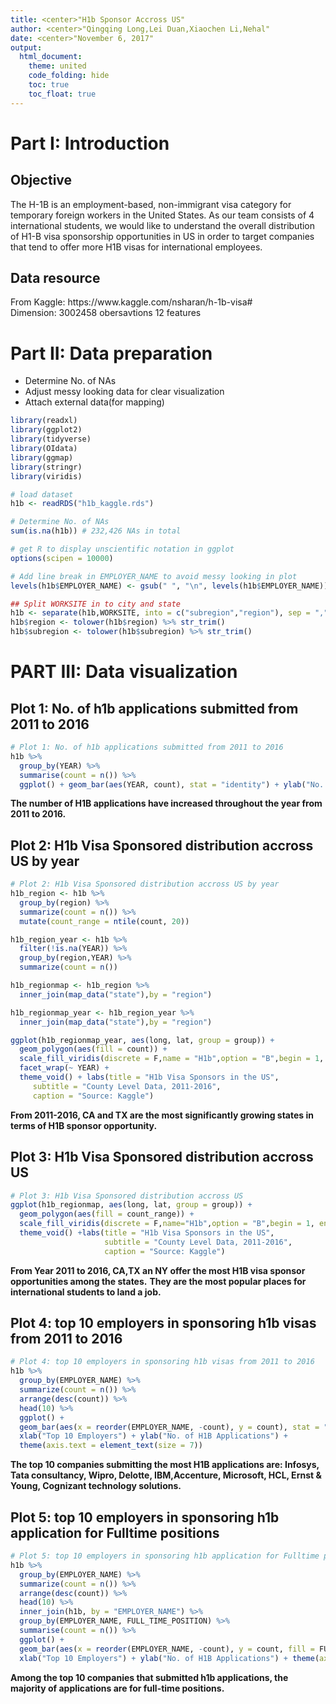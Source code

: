 ```yaml
---
title: <center>"H1b Sponsor Accross US"
author: <center>"Qingqing Long,Lei Duan,Xiaochen Li,Nehal"
date: <center>"November 6, 2017"
output: 
  html_document:
    theme: united
    code_folding: hide
    toc: true
    toc_float: true
---
```

# Part I: Introduction 

## Objective

The H-1B is an employment-based, non-immigrant visa category for temporary foreign workers in the United States. As our team consists of 4 international students, we would like to understand the overall distribution of H1-B visa sponsorship opportunities in US in order to target companies that tend to offer more H1B visas for international employees.

## Data resource

From Kaggle: https://www.kaggle.com/nsharan/h-1b-visa#  
Dimension: 3002458 obersavtions    12 features

# Part II: Data preparation

* Determine No. of NAs 
* Adjust messy looking data for clear visualization
* Attach external data(for mapping)

```r
library(readxl)
library(ggplot2)
library(tidyverse)
library(OIdata)
library(ggmap)
library(stringr)
library(viridis)

# load dataset
h1b <- readRDS("h1b_kaggle.rds")

# Determine No. of NAs
sum(is.na(h1b)) # 232,426 NAs in total

# get R to display unscientific notation in ggplot
options(scipen = 10000)

# Add line break in EMPLOYER_NAME to avoid messy looking in plot
levels(h1b$EMPLOYER_NAME) <- gsub(" ", "\n", levels(h1b$EMPLOYER_NAME))

## Split WORKSITE in to city and state
h1b <- separate(h1b,WORKSITE, into = c("subregion","region"), sep = ",")
h1b$region <- tolower(h1b$region) %>% str_trim()
h1b$subregion <- tolower(h1b$subregion) %>% str_trim()
```

# PART III: Data visualization

## Plot 1: No. of h1b applications submitted from 2011 to 2016

```r
# Plot 1: No. of h1b applications submitted from 2011 to 2016
h1b %>% 
  group_by(YEAR) %>% 
  summarise(count = n()) %>% 
  ggplot() + geom_bar(aes(YEAR, count), stat = "identity") + ylab("No. of H1B Applications")
```

**The number of H1B applications have increased throughout the year from 2011 to 2016.**

## Plot 2: H1b Visa Sponsored distribution accross US by year

```r
# Plot 2: H1b Visa Sponsored distribution accross US by year
h1b_region <- h1b %>%
  group_by(region) %>% 
  summarize(count = n()) %>% 
  mutate(count_range = ntile(count, 20))

h1b_region_year <- h1b %>%
  filter(!is.na(YEAR)) %>% 
  group_by(region,YEAR) %>% 
  summarize(count = n())

h1b_regionmap <- h1b_region %>% 
  inner_join(map_data("state"),by = "region")

h1b_regionmap_year <- h1b_region_year %>% 
  inner_join(map_data("state"),by = "region")

ggplot(h1b_regionmap_year, aes(long, lat, group = group)) +
  geom_polygon(aes(fill = count)) +
  scale_fill_viridis(discrete = F,name = "H1b",option = "B",begin = 1, end = 0.3) +
  facet_wrap(~ YEAR) +
  theme_void() + labs(title = "H1b Visa Sponsors in the US",
     subtitle = "County Level Data, 2011-2016",
     caption = "Source: Kaggle")
```

**From 2011-2016, CA and TX are the most significantly growing states in terms of H1B sponsor opportunity.**

## Plot 3: H1b Visa Sponsored distribution accross US

```r
# Plot 3: H1b Visa Sponsored distribution accross US
ggplot(h1b_regionmap, aes(long, lat, group = group)) +
  geom_polygon(aes(fill = count_range)) +
  scale_fill_viridis(discrete = F,name="H1b",option = "B",begin = 1, end = 0.3) +
  theme_void() +labs(title = "H1b Visa Sponsors in the US",
                     subtitle = "County Level Data, 2011-2016",
                     caption = "Source: Kaggle")
```

**From Year 2011 to 2016, CA,TX an NY offer the most H1B visa sponsor opportunities among the states.** 
**They are the most popular places for international students to land a job.**


## Plot 4: top 10 employers in sponsoring h1b visas from 2011 to 2016

```r
# Plot 4: top 10 employers in sponsoring h1b visas from 2011 to 2016
h1b %>% 
  group_by(EMPLOYER_NAME) %>% 
  summarize(count = n()) %>% 
  arrange(desc(count)) %>% 
  head(10) %>% 
  ggplot() + 
  geom_bar(aes(x = reorder(EMPLOYER_NAME, -count), y = count), stat = "identity") +
  xlab("Top 10 Employers") + ylab("No. of H1B Applications") +
  theme(axis.text = element_text(size = 7))
```

**The top 10 companies submitting the most H1B applications are: Infosys, Tata consultancy, Wipro, Delotte, IBM,Accenture, Microsoft, HCL, Ernst & Young, Cognizant technology solutions.**


## Plot 5: top 10 employers in sponsoring h1b application for Fulltime positions

```r
# Plot 5: top 10 employers in sponsoring h1b application for Fulltime positions
h1b %>% 
  group_by(EMPLOYER_NAME) %>% 
  summarize(count = n()) %>% 
  arrange(desc(count)) %>% 
  head(10) %>% 
  inner_join(h1b, by = "EMPLOYER_NAME") %>% 
  group_by(EMPLOYER_NAME, FULL_TIME_POSITION) %>% 
  summarise(count = n()) %>% 
  ggplot() + 
  geom_bar(aes(x = reorder(EMPLOYER_NAME, -count), y = count, fill = FULL_TIME_POSITION), stat = "identity") +
  xlab("Top 10 Employers") + ylab("No. of H1B Applications") + theme(axis.text = element_text(size = 7))
```

**Among the top 10 companies that submitted h1b applications, the majority of applications are for full-time positions.**
